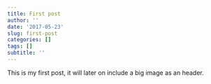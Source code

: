 ```yaml
---
title: First post
author: ''
date: '2017-05-23'
slug: first-post
categories: []
tags: []
subtitle: ''
---
```


This is my first post, it will later on include a big image as an header.